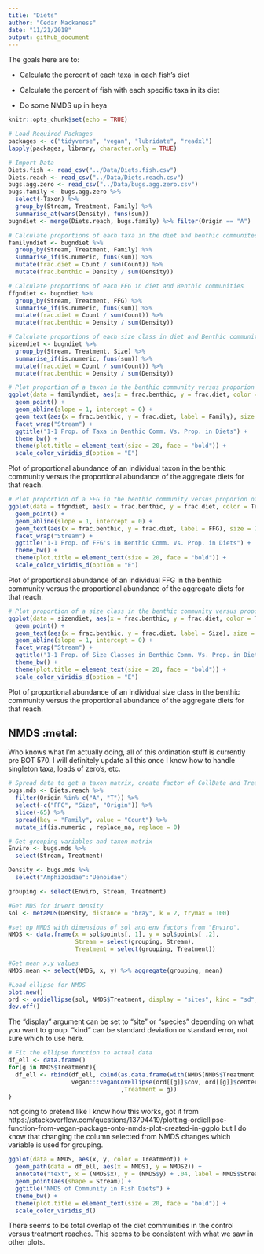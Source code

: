 ```yaml
---
title: "Diets"
author: "Cedar Mackaness"
date: "11/21/2018"
output: github_document 
---
```

The goals here are to:

- Calculate the percent of each taxa in each fish's diet 

- Calculate the percent of fish with each specific taxa in its diet

- Do some NMDS up in heya


```r
knitr::opts_chunk$set(echo = TRUE)
```


```r
# Load Required Packages
packages <- c("tidyverse", "vegan", "lubridate", "readxl")
lapply(packages, library, character.only = TRUE)
```


```r
# Import Data
Diets.fish <- read_csv("../Data/Diets.fish.csv")
Diets.reach <- read_csv("../Data/Diets.reach.csv")
bugs.agg.zero <- read_csv("../Data/bugs.agg.zero.csv") 
bugs.family <- bugs.agg.zero %>% 
  select(-Taxon) %>% 
  group_by(Stream, Treatment, Family) %>%
  summarise_at(vars(Density), funs(sum))
bugndiet <- merge(Diets.reach, bugs.family) %>% filter(Origin == "A")
```

```r
# Calculate proportions of each taxa in the diet and benthic communites
familyndiet <- bugndiet %>% 
  group_by(Stream, Treatment, Family) %>% 
  summarise_if(is.numeric, funs(sum)) %>% 
  mutate(frac.diet = Count / sum(Count)) %>%
  mutate(frac.benthic = Density / sum(Density))
```

```r
# Calculate proportions of each FFG in diet and Benthic communities
ffgndiet <- bugndiet %>% 
  group_by(Stream, Treatment, FFG) %>% 
  summarise_if(is.numeric, funs(sum)) %>% 
  mutate(frac.diet = Count / sum(Count)) %>%
  mutate(frac.benthic = Density / sum(Density))
```

```r
# Calculate proportions of each size class in diet and Benthic communities
sizendiet <- bugndiet %>% 
  group_by(Stream, Treatment, Size) %>% 
  summarise_if(is.numeric, funs(sum)) %>% 
  mutate(frac.diet = Count / sum(Count)) %>%
  mutate(frac.benthic = Density / sum(Density))
```


```r
# Plot proportion of a taxon in the benthic community versus proporion of a taxon in the diet community
ggplot(data = familyndiet, aes(x = frac.benthic, y = frac.diet, color = Treatment)) +
  geom_point() +
  geom_abline(slope = 1, intercept = 0) +
  geom_text(aes(x = frac.benthic, y = frac.diet, label = Family), size = 2, nudge_y = .02) +
  facet_wrap("Stream") +
  ggtitle("1-1 Prop. of Taxa in Benthic Comm. Vs. Prop. in Diets") +
  theme_bw() +
  theme(plot.title = element_text(size = 20, face = "bold")) +
  scale_color_viridis_d(option = "E")

```

Plot of proportional abundance of an individual taxon in the benthic community versus the proportional abundance of the aggregate diets for that reach.

```r
# Plot proportion of a FFG in the benthic community versus proporion of a FFG in the diet community
ggplot(data = ffgndiet, aes(x = frac.benthic, y = frac.diet, color = Treatment)) +
  geom_point() +
  geom_abline(slope = 1, intercept = 0) +
  geom_text(aes(x = frac.benthic, y = frac.diet, label = FFG), size = 2, nudge_y = .02) +
  facet_wrap("Stream") +
  ggtitle("1-1 Prop. of FFG's in Benthic Comm. Vs. Prop. in Diets") +
  theme_bw() +
  theme(plot.title = element_text(size = 20, face = "bold")) +
  scale_color_viridis_d(option = "E")
```

Plot of proportional abundance of an individual FFG in the benthic community versus the proportional abundance of the aggregate diets for that reach.

```r
# Plot proportion of a size class in the benthic community versus proporion of a FFG in the diet community
ggplot(data = sizendiet, aes(x = frac.benthic, y = frac.diet, color = Treatment)) +
  geom_point() +
  geom_text(aes(x = frac.benthic, y = frac.diet, label = Size), size = 2, nudge_y = .02) +
  geom_abline(slope = 1, intercept = 0) +
  facet_wrap("Stream") +
  ggtitle("1-1 Prop. of Size Classes in Benthic Comm. Vs. Prop. in Diets") +
  theme_bw() +
  theme(plot.title = element_text(size = 20, face = "bold")) +
  scale_color_viridis_d(option = "E")
```

Plot of proportional abundance of an individual size class in the benthic community versus the proportional abundance of the aggregate diets for that reach.


## NMDS :metal:

Who knows what I'm actually doing, all of this ordination stuff is currently pre BOT 570.  I will definitely update all this once I know how to handle singleton taxa, loads of zero's, etc.

```r
# Spread data to get a taxon matrix, create factor of CollDate and Treatment
bugs.mds <- Diets.reach %>% 
  filter(Origin %in% c("A", "T")) %>%
  select(-c("FFG", "Size", "Origin")) %>%
  slice(-65) %>%
  spread(key = "Family", value = "Count") %>%
  mutate_if(is.numeric , replace_na, replace = 0) 
```


```r
# Get grouping variables and taxon matrix
Enviro <- bugs.mds %>%
  select(Stream, Treatment) 

Density <- bugs.mds %>% 
  select("Amphizoidae":"Uenoidae")

grouping <- select(Enviro, Stream, Treatment)
```


```r
#Get MDS for invert density
sol <- metaMDS(Density, distance = "bray", k = 2, trymax = 100)
```


```r
#set up NMDS with dimensions of sol and env factors from "Enviro". 
NMDS <- data.frame(x = sol$points[, 1], y = sol$points[ ,2], 
                   Stream = select(grouping, Stream), 
                   Treatment = select(grouping, Treatment))
```


```r
#Get mean x,y values 
NMDS.mean <- select(NMDS, x, y) %>% aggregate(grouping, mean)
```


```r
#Load ellipse for NMDS
plot.new()
ord <- ordiellipse(sol, NMDS$Treatment, display = "sites", kind = "sd", conf = 0.95, label = TRUE)
dev.off()
```

The "display" argument can be set to "site" or "species" depending on what you want to group. "kind" can be standard deviation or standard error, not sure which to use here.

```r
# Fit the ellipse function to actual data
df_ell <- data.frame()
for(g in NMDS$Treatment){
  df_ell <- rbind(df_ell, cbind(as.data.frame(with(NMDS[NMDS$Treatment == g,],
                  vegan:::veganCovEllipse(ord[[g]]$cov, ord[[g]]$center, ord[[g]]$scale)))
                                ,Treatment = g))
}
```

not going to pretend like I know how this works, got it from https://stackoverflow.com/questions/13794419/plotting-ordiellipse-function-from-vegan-package-onto-nmds-plot-created-in-ggplo 
but I do know that changing the column selected from NMDS changes which variable is used for grouping.

```r
ggplot(data = NMDS, aes(x, y, color = Treatment)) +
  geom_path(data = df_ell, aes(x = NMDS1, y = NMDS2)) +
  annotate("text", x = (NMDS$x), y = (NMDS$y) + .04, label = NMDS$Stream, size = 3) +
  geom_point(aes(shape = Stream)) +
  ggtitle("NMDS of Community in Fish Diets") +
  theme_bw() +
  theme(plot.title = element_text(size = 20, face = "bold")) +
  scale_color_viridis_d()
```

There seems to be total overlap of the diet communities in the control versus treatment reaches.  This seems to be consistent with what we saw in other plots.
